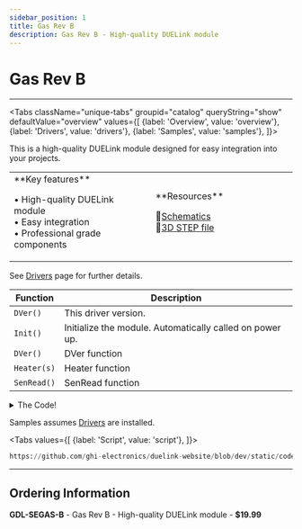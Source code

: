 ```yaml
---
sidebar_position: 1
title: Gas Rev B
description: Gas Rev B - High-quality DUELink module
---
```



# Gas Rev B

<ProductImageSelector 
  partNumber="segas-b"
  productName="Gas Rev B"
/>

---

<Tabs className="unique-tabs" groupid="catalog" queryString="show" defaultValue="overview"
  values={[
    {label: 'Overview', value: 'overview'},
    {label: 'Drivers', value: 'drivers'},
    {label: 'Samples', value: 'samples'},
  ]}>

<TabItem value="overview">

This is a high-quality DUELink module designed for easy integration into your projects.

<table><td width='50%'>
**Key features**

• High-quality DUELink module<br/>
• Easy integration<br/>
• Professional grade components<br/>

</td><td width='50%'>
**Resources**
 
📄[Schematics](/sch/segas-b.pdf)<br/>
🔩[3D STEP file](/3d/segas-b.step)<br/>

</td></table>

</TabItem>

<TabItem value="drivers">

See [Drivers](../../engine/drivers) page for further details.

| Function | Description |
| --- | --- |
| `DVer()` | This driver version. |
| `Init()` | Initialize the module. Automatically called on power up. |
| `DVer()` | DVer function |
| `Heater(s)` | Heater function |
| `SenRead()` | SenRead function |

<details>
  <summary>The Code!</summary>

```py reference title="Gas Rev B Driver"
https://github.com/ghi-electronics/duelink-website/blob/dev/static/code/drivers/sensor/gas.due
```

</details>

</TabItem>

<TabItem value="samples">

Samples assumes [Drivers](../../engine/drivers) are installed.

<Tabs
  values={[
    {label: 'Script', value: 'script'},
  ]}>

<TabItem value="script">

```py reference title="Script Sample"
https://github.com/ghi-electronics/duelink-website/blob/dev/static/code/samples/script/sensor/gas.txt
```
</TabItem>

</Tabs>

</TabItem>

</Tabs>

---

## Ordering Information

**GDL-SEGAS-B** - Gas Rev B - High-quality DUELink module - **$19.99**
